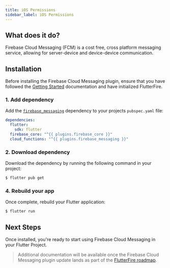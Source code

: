 ```yaml
---
title: iOS Permissions
sidebar_label: iOS Permissions
---
```


## What does it do?

Firebase Cloud Messaging (FCM) is a cost free, cross platform messaging service, allowing for server-device and device-device communication.


<YouTube id="sioEY4tWmLI" />

## Installation

Before installing the Firebase Cloud Messaging plugin, ensure that you have followed the [Getting Started](../overview.mdx) documentation
and have initialized FlutterFire.

### 1. Add dependency

Add the [`firebase_messaging`](https://pub.dartlang.org/packages/firebase_messaging) dependency to your projects `pubspec.yaml` file:

```yaml {5} title="pubspec.yaml"
dependencies:
  flutter:
    sdk: flutter
  firebase_core: "^{{ plugins.firebase_core }}"
  cloud_functions: "^{{ plugins.firebase_messaging }}"
```

### 2. Download dependency

Download the dependency by running the following command in your project:

```bash
$ flutter pub get
```


### 4. Rebuild your app

Once complete, rebuild your Flutter application:

```bash
$ flutter run
```

## Next Steps

Once installed, you're ready to start using Firebase Cloud Messaging in your Flutter Project.

> Additional documentation will be available once the Firebase Cloud Messaging plugin update lands as part of the [FlutterFire roadmap](https://github.com/FirebaseExtended/flutterfire/issues/2582).

<!-- View the [Usage documentation](usage.mdx) to get started. -->

